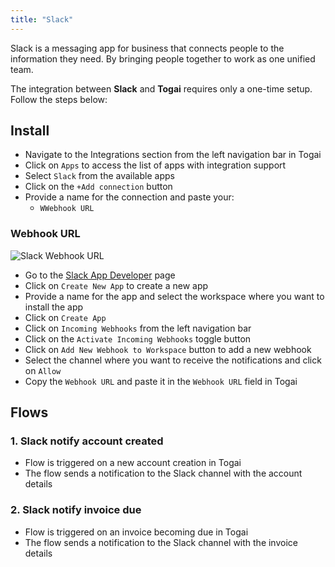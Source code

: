 ```yaml
---
title: "Slack"
---
```


Slack is a messaging app for business that connects people to the information they need. By bringing people together to work as one unified team.

The integration between **Slack** and **Togai** requires only a one-time setup. Follow the steps below:

## Install
* Navigate to the Integrations section from the left navigation bar in Togai
* Click on `Apps` to access the list of apps with integration support
* Select `Slack` from the available apps
* Click on the `+Add connection` button 
* Provide a name for the connection and paste your:
    * `WWebhook URL`

### Webhook URL
![Slack Webhook URL](/docs/integrations/images/slack-webhook-url.png)

* Go to the [Slack App Developer](https://api.slack.com/apps) page 
* Click on `Create New App` to create a new app
* Provide a name for the app and select the workspace where you want to install the app
* Click on `Create App`
* Click on `Incoming Webhooks` from the left navigation bar
* Click on the `Activate Incoming Webhooks` toggle button
* Click on `Add New Webhook to Workspace` button to add a new webhook
* Select the channel where you want to receive the notifications and click on `Allow`
* Copy the `Webhook URL` and paste it in the `Webhook URL` field in Togai

## Flows

### 1. Slack notify account created
* Flow is triggered on a new account creation in Togai
* The flow sends a notification to the Slack channel with the account details

### 2. Slack notify invoice due
* Flow is triggered on an invoice becoming due in Togai
* The flow sends a notification to the Slack channel with the invoice details